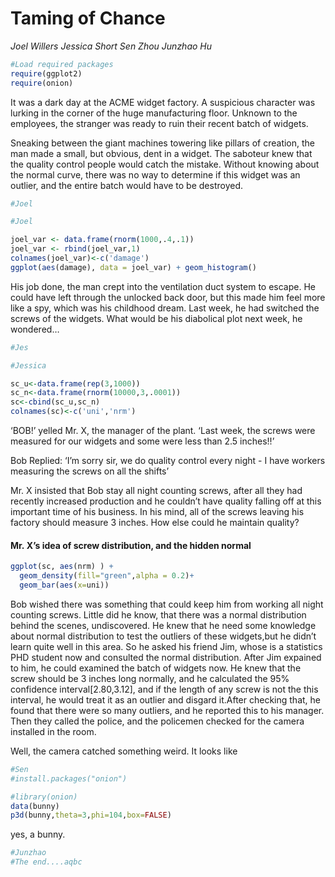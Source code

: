 Taming of Chance
========================================================
*Joel Willers*
*Jessica Short*
*Sen Zhou*
*Junzhao Hu*

```r
#Load required packages
require(ggplot2)
require(onion) 
```


It was a dark day at the ACME widget factory. A suspicious character was lurking in the corner of the huge manufacturing floor. Unknown to the employees, the stranger was ready to ruin their recent batch of widgets.

Sneaking between the giant machines towering like pillars of creation, the man made a small, but obvious, dent in a widget. The saboteur knew that the quality control people would catch the mistake. Without knowing about the normal curve, there was no way to determine if this widget was an outlier, and the entire batch would have to be destroyed.
```r
#Joel
```
```r
#Joel

joel_var <- data.frame(rnorm(1000,.4,.1))
joel_var <- rbind(joel_var,1)
colnames(joel_var)<-c('damage')
ggplot(aes(damage), data = joel_var) + geom_histogram()

```

His job done, the man crept into the ventilation duct system to escape. He could have left through the unlocked back door, but this made him feel more like a spy, which was his childhood dream. Last week, he had switched the screws of the widgets. What would be his diabolical plot next week, he wondered...
```r
#Jes

```
```r
#Jessica

sc_u<-data.frame(rep(3,1000))
sc_n<-data.frame(rnorm(10000,3,.0001))
sc<-cbind(sc_u,sc_n)
colnames(sc)<-c('uni','nrm')


```
'BOB!' yelled Mr. X, the manager of the plant. 'Last week, the screws were measured for our widgets and some were less than 2.5 inches!!'

Bob Replied: 'I'm sorry sir, we do quality control every night - I have workers measuring the screws on all the shifts'

Mr. X insisted that Bob stay all night counting screws, after all they had recently increased production and he couldn't have quality falling off at this important time of his business. In his mind, all of the screws leaving his factory should measure 3 inches. How else could he maintain quality?

#### Mr. X's idea of screw distribution, and the hidden normal
```r
ggplot(sc, aes(nrm) ) +  
  geom_density(fill="green",alpha = 0.2)+
  geom_bar(aes(x=uni))
```
Bob wished there was something that could keep him from working all night counting screws. Little did he know, that there was a normal distribution behind the scenes, undiscovered. 
He knew that he need some knowledge about normal distribution to test the outliers of these widgets,but he didn't learn quite well in this area. So he asked his friend Jim, whose is a statistics PHD student now and consulted the normal distribution. After Jim expained to him, he could examined the batch of widgets now. 
He knew that the screw should be 3 inches long normally, and he calculated the 95% confidence interval[2.80,3.12], and if the length of any screw is not the this interval, he would treat it as an outlier and disgard it.After checking that, he found that there were so many outliers, and he reported this to his manager. Then they called the police, and the policemen checked for the camera installed in the room.


Well, the camera catched something weird. It looks like 

```r
#Sen
#install.packages("onion")

#library(onion)
data(bunny) 
p3d(bunny,theta=3,phi=104,box=FALSE)

```
yes, a bunny.

```r
#Junzhao
#The end....aqbc

```




